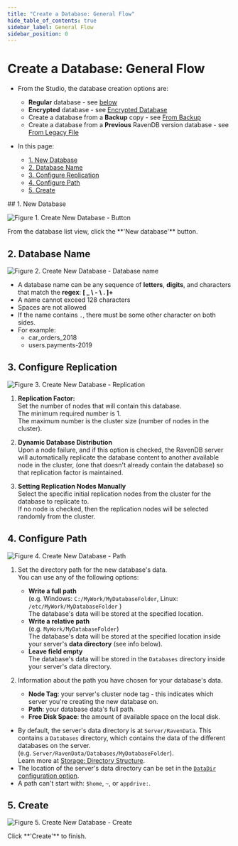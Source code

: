 ```yaml
---
title: "Create a Database: General Flow"
hide_table_of_contents: true
sidebar_label: General Flow
sidebar_position: 0
---
```



# Create a Database: General Flow
<Admonition type="note" title="Note">

* From the Studio, the database creation options are:  
  * **Regular** database - see [below](../../../studio/database/create-new-database/general-flow.mdx#1-new-database)  
  * **Encrypted** database - see [Encrypted Database](../../../studio/database/create-new-database/encrypted.mdx)  
  * Create a database from a **Backup** copy - see [From Backup](../../../studio/database/create-new-database/from-backup.mdx)  
  * Create a database from a **Previous** RavenDB version database - see [From Legacy File](../../../studio/database/create-new-database/from-legacy-files.mdx)  

* In this page:  
  * [1. New Database](../../../studio/database/create-new-database/general-flow.mdx#1-new-database)  
  * [2. Database Name](../../../studio/database/create-new-database/general-flow.mdx#2-database-name)  
  * [3. Configure Replication](../../../studio/database/create-new-database/general-flow.mdx#3-configure-replication)  
  * [4. Configure Path](../../../studio/database/create-new-database/general-flow.mdx#4-configure-path)  
  * [5. Create](../../../studio/database/create-new-database/general-flow.mdx#5-create)

</Admonition>
## 1. New Database

![Figure 1. Create New Database - Button](./assets/new-database-general-1.png)

<Admonition type="note" title="Note">
From the database list view, click the **'New database'** button.  
</Admonition>


## 2. Database Name

![Figure 2. Create New Database - Database name](./assets/new-database-general-2.png)

<Admonition type="note" title="Note">

* A database name can be any sequence of **letters**, **digits**, and characters that match the **regex**: **[ _ \ - \ . ]+**  
* A name cannot exceed 128 characters  
* Spaces are not allowed  
* If the name contains `.`, there must be some other character on both sides.  
* For example:  
  * car_orders_2018  
  * users.payments-2019  
</Admonition>


## 3. Configure Replication

![Figure 3. Create New Database - Replication](./assets/new-database-general-3.png)

<Admonition type="note" title="Note">

1. **Replication Factor:**  
   Set the number of nodes that will contain this database.   
   The minimum required number is 1.  
   The maximum number is the cluster size (number of nodes in the cluster).  

2. **Dynamic Database Distribution**  
   Upon a node failure, and if this option is checked, the RavenDB server will automatically replicate the database content to another available node in the cluster, 
   (one that doesn't already contain the database) so that replication factor is maintained.  

3. **Setting Replication Nodes Manually**  
   Select the specific initial replication nodes from the cluster for the database to replicate to.  
   If no node is checked, then the replication nodes will be selected randomly from the cluster.  
</Admonition>


## 4. Configure Path

![Figure 4. Create New Database - Path](./assets/new-database-general-4.png)

<Admonition type="note" title="Note">

1. Set the directory path for the new database's data.  
   You can use any of the following options:  
   * **Write a full path**  
     (e.g. Windows: `C:/MyWork/MyDatabaseFolder`, Linux: `/etc/MyWork/MyDatabaseFolder` )  
      The database's data will be stored at the specified location.  
   * **Write a relative path**  
     (e.g. `MyWork/MyDatabaseFolder`)  
     The database's data will be stored at the specified location inside your server's **data directory** (see info below).  
   * **Leave field empty**  
     The database's data will be stored in the `Databases` directory inside your server's data directory.  

2. Information about the path you have chosen for your database's data.  
   * **Node Tag**: your server's cluster node tag - this indicates which server you're creating the new 
   database on.  
   * **Path**: your database data's full path.  
   * **Free Disk Space**: the amount of available space on the local disk.  

<Admonition type="info" title="The Data Directory" id="the-data-directory" href="#the-data-directory">

* By default, the server's data directory is at `Server/RavenData`. This contains a `Databases` directory, 
which contains the data of the different databases on the server.  
  (e.g. `Server/RavenData/Databases/MyDatabaseFolder`).  
  Learn more at [Storage: Directory Structure](../../../server/storage/directory-structure.mdx).  
* The location of the server's data directory can be set in the [`DataDir` configuration option](../../../server/configuration/core-configuration.mdx#datadir).  
* A path can't start with: `$home`, `~`, or `appdrive:`.  

</Admonition>

</Admonition>



## 5. Create

![Figure 5. Create New Database - Create](./assets/new-database-general-5.png)

<Admonition type="note" title="Note">
Click **'Create'** to finish.  
</Admonition>


